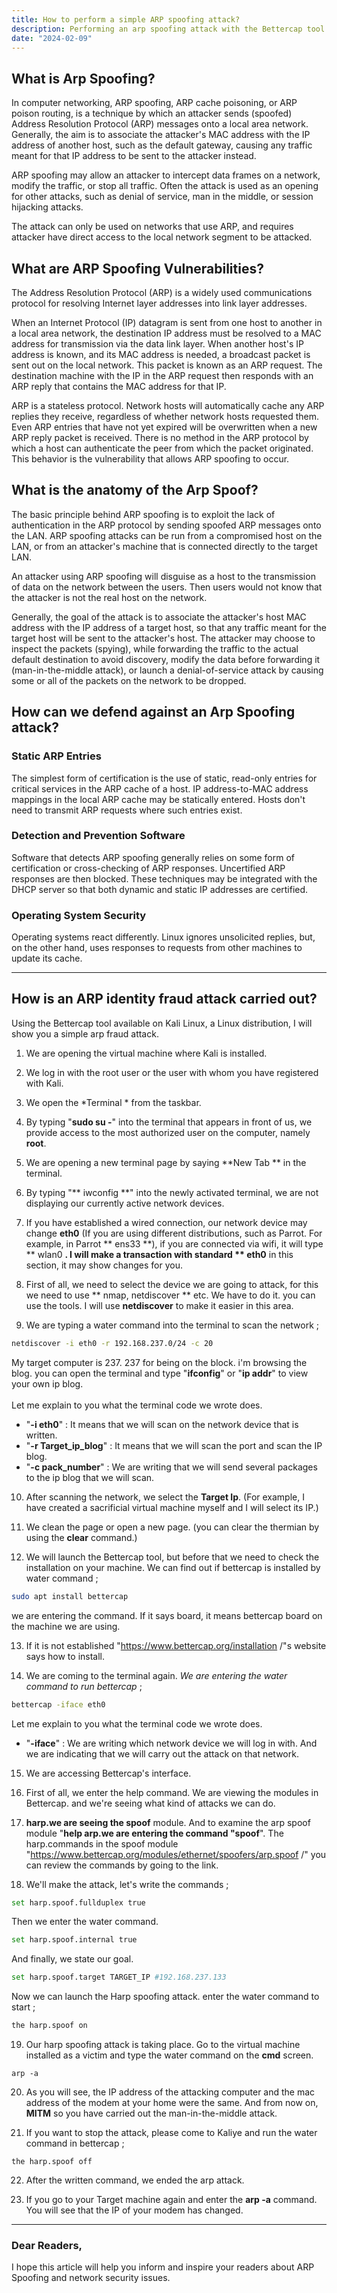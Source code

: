 ```yaml
---
title: How to perform a simple ARP spoofing attack?
description: Performing an arp spoofing attack with the Bettercap tool.
date: "2024-02-09"
---
```



<h2> What is Arp Spoofing? </h2>

In computer networking, ARP spoofing, ARP cache poisoning, or ARP poison routing, is a technique by which an attacker sends (spoofed) Address Resolution Protocol (ARP) 
messages onto a local area network. Generally, the aim is to associate the attacker's MAC address with the IP address of another host, such as the default gateway, causing any 
traffic meant for that IP address to be sent to the attacker instead.

ARP spoofing may allow an attacker to intercept data frames on a network, modify the traffic, or stop all traffic. Often the attack is used as an opening for other attacks, 
such as denial of service, man in the middle, or session hijacking attacks.

The attack can only be used on networks that use ARP, and requires attacker have direct access to the local network segment to be attacked.

<h2> What are ARP Spoofing Vulnerabilities? </h2>

The Address Resolution Protocol (ARP) is a widely used communications protocol for resolving Internet layer addresses into link layer addresses.

When an Internet Protocol (IP) datagram is sent from one host to another in a local area network, the destination IP address must be resolved to a MAC address for transmission via the data link layer. 
When another host's IP address is known, and its MAC address is needed, a broadcast packet is sent out on the local network. This packet is known as an ARP request. 
The destination machine with the IP in the ARP request then responds with an ARP reply that contains the MAC address for that IP.

ARP is a stateless protocol. Network hosts will automatically cache any ARP replies they receive, regardless of whether network hosts requested them. 
Even ARP entries that have not yet expired will be overwritten when a new ARP reply packet is received. There is no method in the ARP protocol by which a host can authenticate 
the peer from which the packet originated. This behavior is the vulnerability that allows ARP spoofing to occur.


<h2> What is the anatomy of the Arp Spoof? </h2>

The basic principle behind ARP spoofing is to exploit the lack of authentication in the ARP protocol by sending spoofed ARP messages onto the LAN. 
ARP spoofing attacks can be run from a compromised host on the LAN, or from an attacker's machine that is connected directly to the target LAN.

An attacker using ARP spoofing will disguise as a host to the transmission of data on the network between the users. Then users would not know that the attacker is not the real 
host on the network.

Generally, the goal of the attack is to associate the attacker's host MAC address with the IP address of a target host, so that any traffic meant for the target host will be 
sent to the attacker's host. The attacker may choose to inspect the packets (spying), while forwarding the traffic to the actual default destination to avoid discovery, 
modify the data before forwarding it (man-in-the-middle attack), or launch a denial-of-service attack by causing some or all of the packets on the network to be dropped.


<h2> How can we defend against an Arp Spoofing attack? </h2>

<h3> Static ARP Entries </h3>

The simplest form of certification is the use of static, read-only entries for critical services in the ARP cache of a host. IP address-to-MAC address mappings in the local ARP 
cache may be statically entered. Hosts don't need to transmit ARP requests where such entries exist.

<h3> Detection and Prevention Software </h3>

Software that detects ARP spoofing generally relies on some form of certification or cross-checking of ARP responses. Uncertified ARP responses are then blocked. 
These techniques may be integrated with the DHCP server so that both dynamic and static IP addresses are certified. 

<h3> Operating System Security </h3>

Operating systems react differently. Linux ignores unsolicited replies, but, on the other hand, uses responses to requests from other machines to update its cache.

<hr></hr>

<h2> How is an ARP identity fraud attack carried out? </h2>

Using the Bettercap tool available on Kali Linux, a Linux distribution, I will show you a simple arp fraud attack.

1. We are opening the virtual machine where Kali is installed.

2. We log in with the root user or the user with whom you have registered with Kali.

3. We open the *Terminal * from the taskbar.

4. By typing "**sudo su -**" into the terminal that appears in front of us, we provide access to the most authorized user on the computer, namely **root**.

5. We are opening a new terminal page by saying **New Tab ** in the terminal.

6. By typing "** iwconfig **" into the newly activated terminal, we are not displaying our currently active network devices.

7. If you have established a wired connection, our network device may change **eth0** (If you are using different distributions, such as Parrot. For example, in Parrot ** ens33 **), if you are connected via wifi, it will type ** wlan0 **. I will make a transaction with standard ** eth0** in this section, it may show changes for you.

8. First of all, we need to select the device we are going to attack, for this we need to use ** nmap, netdiscover ** etc. We have to do it. you can use the tools. I will use **netdiscover** to make it easier in this area.

9. We are typing a water command into the terminal to scan the network ;
``` bash
netdiscover -i eth0 -r 192.168.237.0/24 -c 20
``` 
My target computer is 237. 237 for being on the block. i'm browsing the blog. you can open the terminal and type "**ifconfig**" or "**ip addr**" to view your own ip blog.<br></br>
Let me explain to you what the terminal code we wrote does.
- "**-i eth0**" : It means that we will scan on the network device that is written.
- "**-r Target_ip_blog**" : It means that we will scan the port and scan the IP blog.
- "**-c pack_number**" : We are writing that we will send several packages to the ip blog that we will scan.

10. After scanning the network, we select the **Target Ip**. (For example, I have created a sacrificial virtual machine myself and I will select its IP.)

11. We clean the page or open a new page. (you can clear the thermian by using the **clear** command.)

12. We will launch the Bettercap tool, but before that we need to check the installation on your machine. We can find out if bettercap is installed by water command ;
``` bash
sudo apt install bettercap
```
we are entering the command. If it says board, it means bettercap board on the machine we are using.

13. If it is not established "https://www.bettercap.org/installation /"s website says how to install.

14. We are coming to the terminal again. *We are entering the water command to run *bettercap** ;
``` bash
bettercap -iface eth0
```
Let me explain to you what the terminal code we wrote does.
- "**-iface**" : We are writing which network device we will log in with. And we are indicating that we will carry out the attack on that network.

15. We are accessing Bettercap's interface.

16. First of all, we enter the help command. We are viewing the modules in Bettercap. and we're seeing what kind of attacks we can do.

17. **harp.we are seeing the spoof** module. And to examine the arp spoof module "**help arp.we are entering the command "spoof**".
The harp.commands in the spoof module "https://www.bettercap.org/modules/ethernet/spoofers/arp.spoof /" you can review the commands by going to the link.

18. We'll make the attack, let's write the commands ;

``` bash
set harp.spoof.fullduplex true
```

Then we enter the water command.
``` bash
set harp.spoof.internal true
```

And finally, we state our goal.
``` bash
set harp.spoof.target TARGET_IP #192.168.237.133
```

Now we can launch the Harp spoofing attack. enter the water command to start ;
``` bash
the harp.spoof on
```

19. Our harp spoofing attack is taking place. Go to the virtual machine installed as a victim and type the water command on the **cmd** screen.
``` shell
arp -a
```

20. As you will see, the IP address of the attacking computer and the mac address of the modem at your home were the same. And from now on, **MITM** so you have carried out the man-in-the-middle attack.

21. If you want to stop the attack, please come to Kaliye and run the water command in bettercap ;
``` shell
the harp.spoof off
```
22. After the written command, we ended the arp attack.

23. If you go to your Target machine again and enter the **arp -a** command. You will see that the IP of your modem has changed.

<hr></hr>

<h3>Dear Readers,</h3>
<p>I hope this article will help you inform and inspire your readers about ARP Spoofing and network security issues.</p>